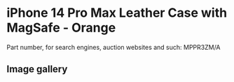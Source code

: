 
# iPhone 14 Pro Max Leather Case with MagSafe - Orange

Part number, for search engines, auction websites and such: MPPR3ZM/A

## Image gallery

<div style={{ width: "768px" }}>
  <GalleryComponent
    images={[
      {
        original: "/everysource/MPPR3.webp",
        thumbnail: "/everypreview/MPPR3.webp",
      },
      {
        original: "/everysource/MPPR3_AV1.webp",
        thumbnail: "/everypreview/MPPR3_AV1.webp",
      },
      {
        original: "/everysource/MPPR3_AV2.webp",
        thumbnail: "/everypreview/MPPR3_AV2.webp",
      },
      {
        original: "/everysource/MPPR3_AV3.webp",
        thumbnail: "/everypreview/MPPR3_AV3.webp",
      }
    ]}
  />
</div>